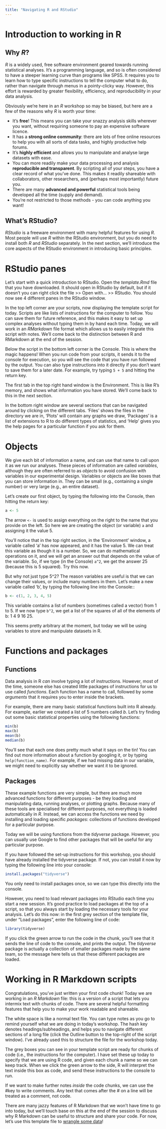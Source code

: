 ```yaml
---
title: "Navigating R and RStudio"
---
```


# Introduction to working in R

## Why *R*?

*R* is a widely used, free software environment geared towards running statistical analyses. It's a programming language, and so is often considered to have a steeper learning curve than programs like SPSS. It requires you to learn how to type specific instructions to tell the computer what to do, rather than navigate through menus in a pointy-clicky way. However, this effort is rewarded by greater flexibility, efficiency, and reproducibility in your data analysis.

Obviously we're here in an *R* workshop so may be biased, but here are a few of the reasons why *R* is worth your time:

-   It's **free**! This means you can take your snazzy analysis skills wherever you want, without requiring someone to pay an expensive software licence.
-   It has a **strong online community**: there are lots of free online resources to help you with all sorts of data tasks, and highly productive help forums.
-   It's **highly efficient** and allows you to manipulate and analyse large datasets with ease.
-   You can more readily make your data processing and analysis **reproducible and transparent**. By scripting all of your steps, you have a clear record of what you've done. This makes it readily shareable with collaborators, other researchers, and (perhaps most importantly) future you.
-   There are many **advanced and powerful** statistical tools being developed all the time (supply and demand).
-   You're not restricted to those methods - you can code anything you want!

## What's RStudio?

*RStudio* is a freeware environment with many helpful features for using *R*. Most people will use *R* within the RStudio environment, but you do need to install both *R* and *RStudio* separately. In the next section, we'll introduce the core aspects of the RStudio environment in introducing basic principles.

# RStudio panes

Let's start with a quick introduction to RStudio. Open the *template.Rmd* file that you have downloaded. It should open in RStudio by default, but if it doesn't you can right click the file \>\> Open with... \>\> RStudio. You should now see 4 different panes in the RStudio window.

In the top left corner are your scripts, now displaying the template script for today. Scripts are like lists of instructions for the computer to follow. You can save them for future reference, and this makes it easy to set up complex analyses without typing them in by hand each time. Today, we will work in an *RMarkdown* file format which allows us to easily integrate this script with notes. We'll come back to the distinction between R and RMarkdown at the end of the session.

Below the script in the bottom left corner is the Console. This is where the magic happens! When you run code from your scripts, it sends it to the console for execution, so you will see the code that you have run followed by the output. You can also type instructions into it directly if you don't want to save them for a later date. For example, try typing `5 + 5` and hitting the return key.

The first tab in the top right hand window is the Environment. This is like R's memory, and shows what information you have stored. We'll come back to this in the next section.

In the bottom right window are several sections that can be navigated around by clicking on the different tabs. ‘Files’ shows the files in the directory we are in, ‘Plots’ will contain any graphs we draw, ‘Packages’ is a list of extensions to R to do different types of statistics, and ‘Help’ gives you the help pages for a particular function if you ask for them.

# Objects

We give each bit of information a name, and can use that name to call upon it as we run our analyses. These pieces of information are called *variables*, although they are often referred to as *objects* to avoid confusion with variables in our experimental design. Variables or objects are like boxes that you can store information in. They can be small (e.g., containing a single number) or very large (e.g., an entire dataset).

Let's create our first object, by typing the following into the Console, then hitting the return key:

```r
a <- 5
```

The arrow `<-` is used to assign everything on the right to the name that you provide on the left. So here we are creating the object (or variable) `a` and assigning it the value 5.

You’ll notice that in the top right section, in the ‘Environment’ window, a variable called ‘a’ has now appeared, and it has the value 5. We can treat this variable as though it is a number. So, we can do mathematical operations on it, and we will get an answer out that depends on the value of the variable. So, if we type (in the Console) `a^2`, we get the answer 25 (because this is 5 squared). Try this now.

But why not just type 5\^2? The reason variables are useful is that we can change their values, or include many numbers in them. Let’s make a new variable called ‘b’, by typing the following line into the Console::

```r
b <- c(1, 2, 3, 4, 5)
```

This variable contains a list of numbers (sometimes called a vector) from 1 to 5. If we now type `b^2`, we get a list of the squares of all of the elements of b: 1 4 9 16 25.

This seems pretty arbitrary at the moment, but today we will be using variables to store and manipulate datasets in R.

# Functions and packages

## Functions

Data analysis in R *can* involve typing a lot of instructions. However, most of the time, someone else has created little packages of instructions for us to use called *functions*. Each function has a name to call, followed by some *arguments* that it requires you to enter inside the brackets.

For example, there are many basic statistical functions built into R already. For example, earlier we created a list of 5 numbers called *b*. Let's try finding out some basic statistical properties using the following functions:

```r
min(b)
max(b)
mean(b)
median(b)
```

You'll see that each one does pretty much what it says on the tin! You can find out more information about a function by googling it, or by typing `help(function_name)`. For example, if we had missing data in our variable, we might need to explicitly say whether we want it to be ignored.

## Packages

These example functions are very simple, but there are much more advanced functions for different purposes - be they loading and manipulating data, running analyses, or plotting graphs. Because many of these tools are specialised for different purposes, not everything is loaded automatically in *R*. Instead, we can access the functions we need by installing and loading specific *packages*: collections of functions developed for a particular purpose.

Today we will be using functions from the *tidyverse* package. However, you can usually use Google to find other packages that will be useful for any particular purpose.

If you have followed the set-up instructions for this workshop, you should have already installed the tidyverse package. If not, you can install it now by typing the following line into your console:

```r
install.packages("tidyverse")
```

You only need to install packages once, so we can type this directly into the console.

However, you need to load relevant packages into RStudio each time you start a new session. It's good practice to load packages at the top of a script, so that you always start by loading the necessary tools for your analysis. Let's do this now: in the first grey section of the template file, under "Load packages", enter the following line of code:

```r
library(tidyverse)
```

If you click the green arrow to run the code in the chunk, you'll see that it sends the line of code to the console, and prints the output. The *tidyverse* package is actually a collection of smaller packages made by the same team, so the message here tells us that these different packages are loaded.

# Working in R Markdown scripts

Congratulations, you've just written your first code chunk! Today we are working in an *R Markdown* file: this is a version of a script that lets you intermix text with chunks of code. There are several helpful formatting features that help you to make your work readable and shareable.

The white space is like a normal text file. You can type notes as you go to remind yourself what we are doing in today's workshop. The hash key denotes headings/subheadings, and helps you to navigate different sections of a long file (click the Outline button to the top-right of the script window). I've already used this to structure the file for the workshop today.

The grey boxes you can see in your template script are ready for chunks of code (i.e., the instructions for the computer). I have set these up today to specify that we are using R code, and given each chunk a name so we can keep track. When we click the green arrow to the side, R will interpret the text inside this box as code, and send these instructions to the console to run.

If we want to make further notes *inside* the code chunks, we can use the #key to write comments. Any text that comes after the \# on a line will be treated as a comment, not code.

There are many jazzy features of R Markdown that we won't have time to go into today, but we'll touch base on this at the end of the session to discuss why R Markdown can be useful to structure and share your code. For now, let's use this template file to [wrangle some data](https://emljames.github.io/introR/data_wrangling.html)!
